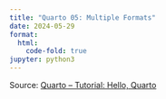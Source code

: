 ```yaml
---
title: "Quarto 05: Multiple Formats"
date: 2024-05-29
format:
  html:
    code-fold: true
jupyter: python3
---
```


Source: [Quarto – Tutorial: Hello, Quarto](https://quarto.org/docs/get-started/hello/neovim.html#render-and-preview)

